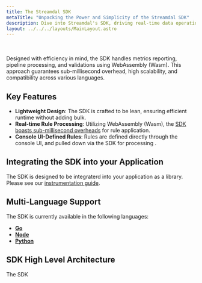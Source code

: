 ```yaml
---
title: The Streamdal SDK
metaTitle: "Unpacking the Power and Simplicity of the Streamdal SDK"
description: Dive into Streamdal's SDK, driving real-time data operations with minimal codebase disruptions.
layout: ../../../layouts/MainLayout.astro
---
```



<Changes />

<br />
<br />
Designed with efficiency in mind, the SDK handles metrics reporting, pipeline processing, and validations using WebAssembly (Wasm). This approach guarantees sub-millisecond overhead, high scalability, and compatibility across various languages.

## Key Features

- **Lightweight Design**: The SDK is crafted to be lean, ensuring efficient runtime without adding bulk.
- **Real-time Rule Processing**: Utilizing WebAssembly (Wasm), the [SDK boasts sub-millisecond overheads](https://github.com/streamdal/go-sdk/blob/main/BENCHMARKS.md) for rule application.
- **Console UI-Defined Rules**: Rules are defined directly through the console UI, and pulled down via the SDK for processing .

## Integrating the SDK into your Application

The SDK is designed to be integraterd into your application as a library. Please see our [instrumentation guide](../../guides/instrumentation).  

## Multi-Language Support

The SDK is currently available in the following languages:

- **[Go](https://github.com/streamdal/go-sdk)**
- **[Node](https://github.com/streamdal/node-sdk)**
- **[Python](https://github.com/streamdal/python-sdk)**


## SDK High Level Architecture

The SDK 

<RichImg src={sdkDiagram} alt="Streamdal SDK Arch" />




